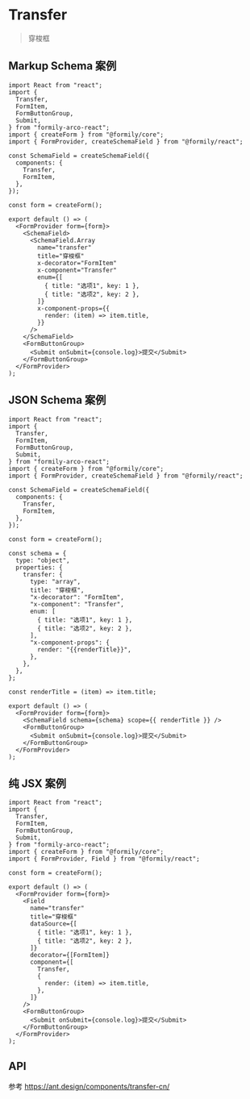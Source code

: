 # Transfer

> 穿梭框

## Markup Schema 案例

```tsx
import React from "react";
import {
  Transfer,
  FormItem,
  FormButtonGroup,
  Submit,
} from "formily-arco-react";
import { createForm } from "@formily/core";
import { FormProvider, createSchemaField } from "@formily/react";

const SchemaField = createSchemaField({
  components: {
    Transfer,
    FormItem,
  },
});

const form = createForm();

export default () => (
  <FormProvider form={form}>
    <SchemaField>
      <SchemaField.Array
        name="transfer"
        title="穿梭框"
        x-decorator="FormItem"
        x-component="Transfer"
        enum={[
          { title: "选项1", key: 1 },
          { title: "选项2", key: 2 },
        ]}
        x-component-props={{
          render: (item) => item.title,
        }}
      />
    </SchemaField>
    <FormButtonGroup>
      <Submit onSubmit={console.log}>提交</Submit>
    </FormButtonGroup>
  </FormProvider>
);
```

## JSON Schema 案例

```tsx
import React from "react";
import {
  Transfer,
  FormItem,
  FormButtonGroup,
  Submit,
} from "formily-arco-react";
import { createForm } from "@formily/core";
import { FormProvider, createSchemaField } from "@formily/react";

const SchemaField = createSchemaField({
  components: {
    Transfer,
    FormItem,
  },
});

const form = createForm();

const schema = {
  type: "object",
  properties: {
    transfer: {
      type: "array",
      title: "穿梭框",
      "x-decorator": "FormItem",
      "x-component": "Transfer",
      enum: [
        { title: "选项1", key: 1 },
        { title: "选项2", key: 2 },
      ],
      "x-component-props": {
        render: "{{renderTitle}}",
      },
    },
  },
};

const renderTitle = (item) => item.title;

export default () => (
  <FormProvider form={form}>
    <SchemaField schema={schema} scope={{ renderTitle }} />
    <FormButtonGroup>
      <Submit onSubmit={console.log}>提交</Submit>
    </FormButtonGroup>
  </FormProvider>
);
```

## 纯 JSX 案例

```tsx
import React from "react";
import {
  Transfer,
  FormItem,
  FormButtonGroup,
  Submit,
} from "formily-arco-react";
import { createForm } from "@formily/core";
import { FormProvider, Field } from "@formily/react";

const form = createForm();

export default () => (
  <FormProvider form={form}>
    <Field
      name="transfer"
      title="穿梭框"
      dataSource={[
        { title: "选项1", key: 1 },
        { title: "选项2", key: 2 },
      ]}
      decorator={[FormItem]}
      component={[
        Transfer,
        {
          render: (item) => item.title,
        },
      ]}
    />
    <FormButtonGroup>
      <Submit onSubmit={console.log}>提交</Submit>
    </FormButtonGroup>
  </FormProvider>
);
```

## API

参考 https://ant.design/components/transfer-cn/
